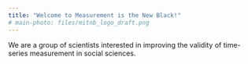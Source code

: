 ```yaml
---
title: "Welcome to Measurement is the New Black!"
# main-photo: files/mitnb_logo_draft.png
---
```




We are a group of scientists interested in improving the validity of time-series measurement in social sciences.
